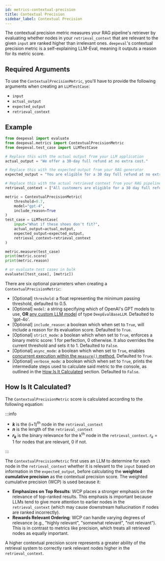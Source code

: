 ```yaml
---
id: metrics-contextual-precision
title: Contextual Precision
sidebar_label: Contextual Precision
---
```



The contextual precision metric measures your RAG pipeline's retriever by evaluating whether nodes in your `retrieval_context` that are relevant to the given `input` are ranked higher than irrelevant ones. `deepeval`'s contextual precision metric is a self-explaining LLM-Eval, meaning it outputs a reason for its metric score.

## Required Arguments

To use the `ContextualPrecisionMetric`, you'll have to provide the following arguments when creating an `LLMTestCase`:

- `input`
- `actual_output`
- `expected_output`
- `retrieval_context`

## Example

```python
from deepeval import evaluate
from deepeval.metrics import ContextualPrecisionMetric
from deepeval.test_case import LLMTestCase

# Replace this with the actual output from your LLM application
actual_output = "We offer a 30-day full refund at no extra cost."

# Replace this with the expected output from your RAG generator
expected_output = "You are eligible for a 30 day full refund at no extra cost."

# Replace this with the actual retrieved context from your RAG pipeline
retrieval_context = ["All customers are eligible for a 30 day full refund at no extra cost."]

metric = ContextualPrecisionMetric(
    threshold=0.7,
    model="gpt-4",
    include_reason=True
)
test_case = LLMTestCase(
    input="What if these shoes don't fit?",
    actual_output=actual_output,
    expected_output=expected_output,
    retrieval_context=retrieval_context
)

metric.measure(test_case)
print(metric.score)
print(metric.reason)

# or evaluate test cases in bulk
evaluate([test_case], [metric])
```

There are six optional parameters when creating a `ContextualPrecisionMetric`:

- [Optional] `threshold`: a float representing the minimum passing threshold, defaulted to 0.5.
- [Optional] `model`: a string specifying which of OpenAI's GPT models to use, **OR** [any custom LLM model](metrics-introduction#using-a-custom-llm) of type `DeepEvalBaseLLM`. Defaulted to 'gpt-4o'.
- [Optional] `include_reason`: a boolean which when set to `True`, will include a reason for its evaluation score. Defaulted to `True`.
- [Optional] `strict_mode`: a boolean which when set to `True`, enforces a binary metric score: 1 for perfection, 0 otherwise. It also overrides the current threshold and sets it to 1. Defaulted to `False`.
- [Optional] `async_mode`: a boolean which when set to `True`, enables [concurrent execution within the `measure()` method.](metrics-introduction#measuring-metrics-in-async) Defaulted to `True`.
- [Optional] `verbose_mode`: a boolean which when set to `True`, prints the intermediate steps used to calculate said metric to the console, as outlined in the [How Is It Calculated](#how-is-it-calculated) section. Defaulted to `False`.

## How Is It Calculated?

The `ContextualPrecisionMetric` score is calculated according to the following equation:

<Equation formula="\text{Contextual Precision} = \frac{1}{\text{Number of Relevant Nodes}} \sum_{k=1}^{n} \left( \frac{\text{Number of Relevant Nodes Up to Position } k}{k} \times r_{k} \right)" />

:::info

- **_k_** is the (i+1)<sup>th</sup> node in the `retrieval_context`
- **_n_** is the length of the `retrieval_context`
- **_r<sub>k</sub>_** is the binary relevance for the k<sup>th</sup> node in the `retrieval_context`. _r<sub>k</sub>_ = 1 for nodes that are relevant, 0 if not.

:::

The `ContextualPrecisionMetric` first uses an LLM to determine for each node in the `retrieval_context` whether it is relevant to the `input` based on information in the `expected_output`, before calculating the **weighted cumulative precision** as the contextual precision score. The weighted cumulative precision (WCP) is used because it:

- **Emphasizes on Top Results**: WCP places a stronger emphasis on the relevance of top-ranked results. This emphasis is important because LLMs tend to give more attention to earlier nodes in the `retrieval_context` (which may cause downstream hallucination if nodes are ranked incorrectly).
- **Rewards Relevant Ordering**: WCP can handle varying degrees of relevance (e.g., "highly relevant", "somewhat relevant", "not relevant"). This is in contrast to metrics like precision, which treats all retrieved nodes as equally important.

A higher contextual precision score represents a greater ability of the retrieval system to correctly rank relevant nodes higher in the `retrieval_context`.
